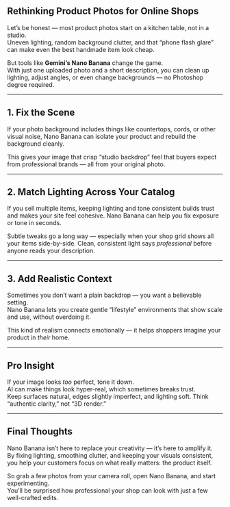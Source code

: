 

## Rethinking Product Photos for Online Shops

Let’s be honest — most product photos start on a kitchen table, not in a studio.  
Uneven lighting, random background clutter, and that “phone flash glare” can make even the best handmade item look cheap.

But tools like **Gemini’s Nano Banana** change the game.  
With just one uploaded photo and a short description, you can clean up lighting, adjust angles, or even change backgrounds — no Photoshop degree required.

---

## 1. Fix the Scene

If your photo background includes things like countertops, cords, or other visual noise, Nano Banana can isolate your product and rebuild the background cleanly.

<PromptBox text="Remove background clutter and replace with a soft neutral gray. Use balanced daylight tones for natural product lighting." />

This gives your image that crisp “studio backdrop” feel that buyers expect from professional brands — all from your original photo.

---

## 2. Match Lighting Across Your Catalog

If you sell multiple items, keeping lighting and tone consistent builds trust and makes your site feel cohesive. Nano Banana can help you fix exposure or tone in seconds.

<PromptBox text="Balance lighting and shadows for consistent daylight tone. Match contrast across all product photos for uniform presentation." />

Subtle tweaks go a long way — especially when your shop grid shows all your items side-by-side. Clean, consistent light says *professional* before anyone reads your description.

---

## 3. Add Realistic Context

Sometimes you don’t want a plain backdrop — you want a believable setting.  
Nano Banana lets you create gentle “lifestyle” environments that show scale and use, without overdoing it.

<PromptBox text="Place the product on a minimal wooden surface with soft afternoon light. Keep shadows natural and reflections subtle." />

This kind of realism connects emotionally — it helps shoppers imagine your product in *their* home.

---

## Pro Insight

If your image looks *too* perfect, tone it down.  
AI can make things look hyper-real, which sometimes breaks trust.  
Keep surfaces natural, edges slightly imperfect, and lighting soft. Think “authentic clarity,” not “3D render.”

---

## Final Thoughts

Nano Banana isn’t here to replace your creativity — it’s here to amplify it.  
By fixing lighting, smoothing clutter, and keeping your visuals consistent, you help your customers focus on what really matters: the product itself.

So grab a few photos from your camera roll, open Nano Banana, and start experimenting.  
You’ll be surprised how professional your shop can look with just a few well-crafted edits.
